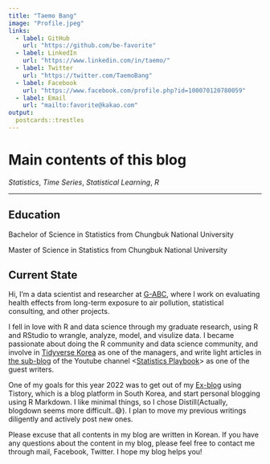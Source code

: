 ```yaml
---
title: "Taemo Bang"
image: "Profile.jpeg"
links:
  - label: GitHub
    url: "https://github.com/be-favorite"
  - label: LinkedIn
    url: "https://www.linkedin.com/in/taemo/"
  - label: Twitter
    url: "https://twitter.com/TaemoBang"
  - label: Facebook
    url: "https://www.facebook.com/profile.php?id=100070120780059"
  - label: Email
    url: "mailto:favorite@kakao.com"
output:
  postcards::trestles
---
```

# **Main contents of this blog**
*Statistics*, *Time Series*, *Statistical Learning*, *R*

***

## **Education**
Bachelor of Science in Statistics from Chungbuk National University

Master of Science in Statistics from Chungbuk National University

## **Current State**
Hi, I'm a data scientist and researcher at [G-ABC](http://www.gilabc.com), where I work on evaluating health effects from long-term exposure to air pollution, statistical consulting, and other projects.

I fell in love with R and data science through my graduate research, using R and RStudio to wrangle, analyze, model, and visulize data. I became passionate about doing the R community and data science community, and involve in [Tidyverse Korea](https://www.facebook.com/groups/tidyverse) as one of the managers, and write light articles in [the sub-blog](https://statisticsplaybook.tistory.com/category/객원칼럼/be-favorite) of the Youtube channel <[Statistics Playbook](https://www.youtube.com/c/statisticsplaybook)> as one of the guest writers.

One of my goals for this year 2022 was to get out of my [Ex-blog](https://be-favorite.tistory.com) using Tistory, which is a blog platform in South Korea, and start personal blogging using R Markdown. I like minimal things, so I chose Distill(Actually, blogdown seems more difficult..😅). I plan to move my previous writings diligently and actively post new ones.  

Please excuse that all contents in my blog are written in Korean. If you have any questions about the content in my blog, please feel free to contact me through mail, Facebook, Twitter. I hope my blog helps you!


<!-- ## Education -->

<!-- **Chungbuk National University** -->

<!-- M.S. in Statistics | March 2019 - February 2021 -->

<!-- **Chungbuk National University** -->

<!-- B.S. in Statistics | March 2013 - February 2019 -->

<!-- ## Experience -->

<!-- **Gil Medical Center** | Researcher | March 2021 - Present -->

<!-- ## Community -->

<!-- **Tidyverse Korea** | Manager | November 2021 - Present -->

<!-- **Statistics Playbook** | Guest writer | February 2021 - Present -->